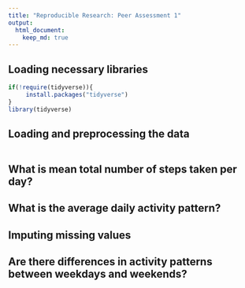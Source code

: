 ```yaml
---
title: "Reproducible Research: Peer Assessment 1"
output: 
  html_document:
    keep_md: true
---
```

## Loading necessary libraries
```r
if(!require(tidyverse)){
     install.packages("tidyverse")
}
library(tidyverse)
```

## Loading and preprocessing the data
```r

```


## What is mean total number of steps taken per day?



## What is the average daily activity pattern?



## Imputing missing values



## Are there differences in activity patterns between weekdays and weekends?
